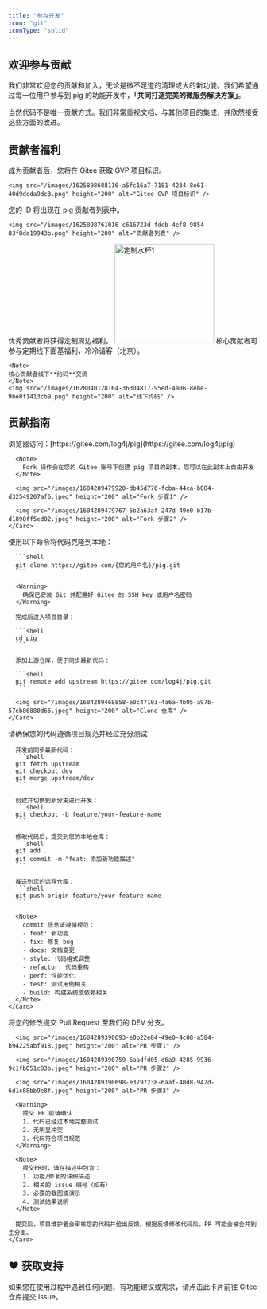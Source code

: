 ```yaml
---
title: "参与开发"
icon: "git"
iconType: "solid"
---
```


## 欢迎参与贡献

我们非常欢迎您的贡献和加入，无论是微不足道的清理或大的新功能。我们希望通过每一位用户参与到 pig 的功能开发中，**「共同打造完美的微服务解决方案」**。  

当然代码不是唯一贡献方式。我们非常重视文档、与其他项目的集成，并欣然接受这些方面的改进。

## 贡献者福利

<CardGroup cols={2}>
  <Card title="Gitee GVP 项目标识" icon="award">
    成为贡献者后，您将在 Gitee 获取 GVP 项目标识。
    
    <img src="/images/1625898688116-a5fc16a7-7181-4234-8e61-40d9dcda9dc3.png" height="200" alt="Gitee GVP 项目标识" />
  </Card>
  
  <Card title="贡献者名单" icon="users">
    您的 ID 将出现在 pig 贡献者列表中。
    
    <img src="/images/1625898761016-c616723d-fdeb-4ef8-9854-83f8da19943b.png" height="200" alt="贡献者列表" />
  </Card>
  
  <Card title="定制周边福利" icon="gift">
    优秀贡献者将获得定制周边福利。
    <img src="/images/1627972504246-8b82f0f4-43aa-42cd-9789-9db29acb8d8b.png" height="200" alt="定制水杯1" />
  </Card>
  
  <Card title="线下交流活动" icon="handshake">
    核心贡献者可参与定期线下面基福利，冷冷请客（北京）。
    
    <Note>
    核心贡献者线下**约码**交流
    </Note>
    <img src="/images/1628040128164-36304817-95ed-4a06-8ebe-9be0f1413cb9.png" height="200" alt="线下约码" />
  </Card>
</CardGroup>

## 贡献指南

<Tabs>
  <Tab title="1. Fork 仓库">
    <Card title="第一步：Fork 代码仓库" icon="code-branch">
      浏览器访问：[https://gitee.com/log4j/pig](https://gitee.com/log4j/pig)
      
      <Note>
        Fork 操作会在您的 Gitee 账号下创建 pig 项目的副本，您可以在此副本上自由开发
      </Note>
      
      <img src="/images/1604289479920-db45d776-fcba-44ca-b084-d32549207af6.jpeg" height="200" alt="Fork 步骤1" />
      
      <img src="/images/1604289479767-5b2a63af-247d-49e0-b17b-d1898ff5ed02.jpeg" height="200" alt="Fork 步骤2" />
    </Card>
  </Tab>
  
  <Tab title="2. Clone 代码">
    <Card title="第二步：Clone 本地仓库" icon="download">
      使用以下命令将代码克隆到本地：
      
      ```shell
      git clone https://gitee.com/{您的用户名}/pig.git
      ```
      
      <Warning>
        确保已安装 Git 并配置好 Gitee 的 SSH key 或用户名密码
      </Warning>
      
      完成后进入项目目录：
      
      ```shell
      cd pig
      ```
      
      添加上游仓库，便于同步最新代码：
      
      ```shell
      git remote add upstream https://gitee.com/log4j/pig.git
      ```
      
      <img src="/images/1604289468858-e0c47103-4a6a-4b05-a97b-57eb86880d66.jpeg" height="200" alt="Clone 仓库" />
    </Card>
  </Tab>
  
  <Tab title="3. 开发提交">
    <Card title="第三步：修改并提交代码" icon="code">
      <Warning>
        请确保您的代码遵循项目规范并经过充分测试
      </Warning>
      
      开发前同步最新代码：
      ```shell
      git fetch upstream
      git checkout dev
      git merge upstream/dev
      ```
      
      创建并切换到新分支进行开发：
      ```shell
      git checkout -b feature/your-feature-name
      ```
      
      修改代码后，提交到您的本地仓库：
      ```shell
      git add .
      git commit -m "feat: 添加新功能描述"
      ```
      
      推送到您的远程仓库：
      ```shell
      git push origin feature/your-feature-name
      ```
      
      <Note>
        commit 信息请遵循规范：
        - feat: 新功能
        - fix: 修复 bug
        - docs: 文档变更
        - style: 代码格式调整
        - refactor: 代码重构
        - perf: 性能优化
        - test: 测试用例相关
        - build: 构建系统或依赖相关
      </Note>
    </Card>
  </Tab>
  
  <Tab title="4. Pull Request">
    <Card title="第四步：提交 Pull Request" icon="code-pull-request">
      将您的修改提交 Pull Request 至我们的 DEV 分支。
      
      <img src="/images/1604289390693-e0b22e84-49e0-4c08-a584-b94225abf918.jpeg" height="200" alt="PR 步骤1" />
      
      <img src="/images/1604289390759-6aadfd05-d6a9-4285-9936-9c1fb051c83b.jpeg" height="200" alt="PR 步骤2" />
      
      <img src="/images/1604289390698-e3797238-6aaf-40d8-942d-6d1c88bb9e8f.jpeg" height="200" alt="PR 步骤3" />
      
      <Warning>
        提交 PR 前请确认：
        1. 代码已经过本地完整测试
        2. 无明显冲突
        3. 代码符合项目规范
      </Warning>
      
      <Note>
        提交PR时，请在描述中包含：
        1. 功能/修复的详细描述
        2. 相关的 issue 编号（如有）
        3. 必要的截图或演示
        4. 测试结果说明
      </Note>
      
      提交后，项目维护者会审核您的代码并给出反馈。根据反馈修改代码后，PR 可能会被合并到主分支。
    </Card>
  </Tab>
</Tabs>

## ♥️ 获取支持
<Card title="遇到问题？" horizontal icon="link" href="https://gitee.com/log4j/pig/issues">
  如果您在使用过程中遇到任何问题、有功能建议或需求，请点击此卡片前往 Gitee 仓库提交 Issue。
</Card>

